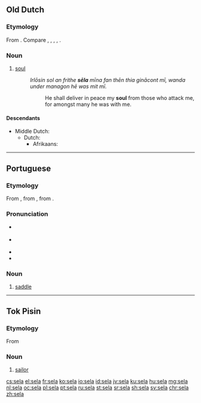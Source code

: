{{also|Sela}}
==Old Dutch==

===Etymology===
From {{inh|odt|gem-pro|*saiwalō}}. Compare {{etyl|osx|-}} {{m|osx|sēola}}, {{etyl|goh|-}} {{m|goh|sēla}}, {{etyl|ofs|-}} {{m|ofs|sēla}}, {{etyl|ang|-}} {{m|ang|sāwol}}, {{etyl|got|-}} {{m|got|𐍃𐌰𐌹𐍅𐌰𐌻𐌰}}.

===Noun===
{{head|odt|noun|g=f|head=sēla}}

# [[soul]]
#: ''Irlōsin sol an frithe '''sēla''' mīna fan thēn thia ginācont mī, wanda under managon hē was mit mī.''
#:: He shall deliver in peace my '''soul''' from those who attack me, for amongst many he was with me.

====Descendants====
* Middle Dutch: {{l|dum|siele}}
** Dutch: {{l|nl|ziel}}
*** Afrikaans: {{l|af|siel}}

----

==Portuguese==

===Etymology===
From {{etyl|roa-opt|pt}} {{m|roa-opt|sela}}, from {{etyl|la|pt}} {{m|la|sella}}, from {{etyl|ine-pro|pt}} {{m|ine-pro|*sed-}}.

===Pronunciation===
* {{a|Brazil}} {{IPA|/ˈsɛ.la/|lang=pt}}
* {{a|PT}} {{IPA|/ˈsɛ.lɐ/|lang=pt}}
* {{homophones|lang=pt|cela}}
* {{hyphenation|se|la|lang=pt}}

===Noun===
{{pt-noun|f}}

# [[saddle]]

----

==Tok Pisin==

===Etymology===
From {{etyl|en|tpi}} {{m|en|sailor}}

===Noun===
{{head|tpi|noun}}

# [[sailor]]

[[cs:sela]]
[[el:sela]]
[[fr:sela]]
[[ko:sela]]
[[io:sela]]
[[id:sela]]
[[jv:sela]]
[[ku:sela]]
[[hu:sela]]
[[mg:sela]]
[[nl:sela]]
[[oc:sela]]
[[pl:sela]]
[[pt:sela]]
[[ru:sela]]
[[st:sela]]
[[sr:sela]]
[[sh:sela]]
[[sv:sela]]
[[chr:sela]]
[[zh:sela]]